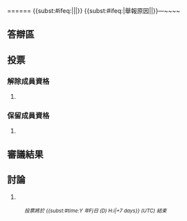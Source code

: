 <noinclude>[[Category:圓桌會成員審議|{{PAGENAME}}]]</noinclude>==={{{title}}}===
{{<includeonly>subst:</includeonly>#ifeq:{{{reason|}}}||<span id="cannot-submit">{{red|'''提醒'''：請補充舉報原因}}</span>|}}
{{<includeonly>subst:</includeonly>#ifeq:{{{reason|}}}|舉報原因|<span id="cannot-submit">{{red|'''提醒'''：請補充舉報原因}}</span>|{{{reason}}}}}—~~<includeonly></includeonly>~~

==答辯區==

==投票==

===解除成員資格===
#

===保留成員資格===
#

==審議結果==

==討論==
#

:<small>''投票將於 {{<includeonly>subst:</includeonly>#time:Y 年Fj日 (D) H:i|+7 days}} (UTC) 結束''</small>